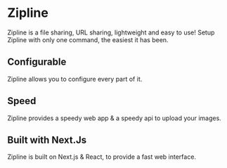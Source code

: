 # Zipline
Zipline is a file sharing, URL sharing, lightweight and easy to use! Setup Zipline with only one command, the easiest it has been.

## Configurable  
Zipline allows you to configure every part of it.    

## Speed 
Zipline provides a speedy web app & a speedy api to upload your images.    

## Built with Next.Js
Zipline is built on Next.js & React, to provide a fast web interface.